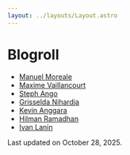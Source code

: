 ```yaml
---
layout: ../layouts/Layout.astro
---
```




# Blogroll
- [Manuel Moreale](https://manuelmoreale.com/)
- [Maxime Vaillancourt](https://maximevaillancourt.com/)
- [Steph Ango](https://stephango.com/)
- [Grisselda Nihardja](https://grisseldanihardja.com/)
- [Kevin Anggara](https://kevinanggara.com/)
- [Hilman Ramadhan](https://hilman.space/)
- [Ivan Lanin](https://ivanlanin.medium.com/)


Last updated on October 28, 2025.
